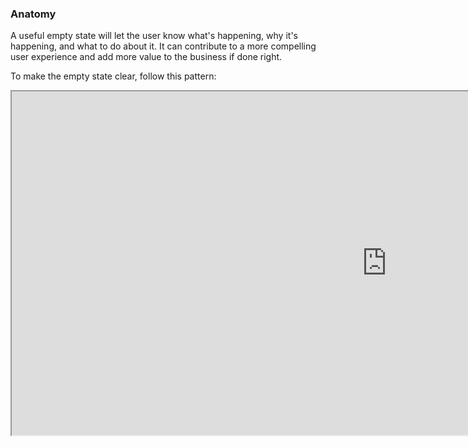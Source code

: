 
### Anatomy

A useful empty state will let the user know what's happening, why it's happening, and what to do about it. It can contribute to a more compelling user experience and add more value to the business if done right.

To make the empty state clear, follow this pattern:


<EuiAspectRatio width={16} height={9}>
  <iframe
    title="Anatomy of an empty state"
    width="1200"
    height="550"
    src="https://www.figma.com/embed?embed_host=share&url=https%3A%2F%2Fwww.figma.com%2Ffile%2FRzfYLj2xmH9K7gQtbSKygn%2FElastic-UI%3Fnode-id%3D22764%253A276515"
  />
</EuiAspectRatio>

1. **Icon or illustration (optional):** A meaningful representation of the the solution or context.
2. **Title:** Answers the question "What's happening?". Is it an error? Is it loading?
3. **Description:** Why is it happening? Explain why the space is empty and guide the users through the required actions.
4. **Action(s):** Your call to actions should answer the question "What will solve the issue?". Lead the users to take action or guide them about the next steps.
5. **Footer (optional):** Use this section to reference documentation or link to an area where users can learn more about the issue they are facing.

### Empty state types, goals, and recommendations

The following scenarios detail the most common empty states use cases and provide recommendations for use with **EuiPageTemplate**.


<TypesOfEmptyStates />

### Vertical vs. horizontal

The vertical layout is perfect when the content is small — a title and two paragraphs at most. You can use this layout with an icon, an illustration, or no icons at all.

Use the horizontal layout when you have a long description, multiple calls to action, and a footer. For this type of layout, an illustration is required.

<EuiFlexGroup gutterSize="m">
  <Guideline text="Use the vertical layout when the text is 1 to 2 sentences.">
    ![Vertical layout](/images/empty_prompt/thumbnail_vertical.svg)
  </Guideline>
  <Guideline text="Use the horizontal layout when you have a long description, and you can provide an illustration.">
    ![Horizontal layout](/images/empty_prompt/thumbnail_horizontal.svg)
  </Guideline>
</EuiFlexGroup>

### Icons and illustrations

Icons and illustrations must first and foremost communicate meaning. They are also an opportunity to delight users and show our Elastic brand.

When using an illustration, bear in mind that they stand out a lot. Use one illustration per page. Having multiple illustrations might make the page too crowded.

<EuiFlexGroup gutterSize="m">
  <Guideline type="do" text="An illustration works better in a horizontal layout.">
    ![Horizontal layout](/images/empty_prompt/thumbnail_icon-do.svg)
  </Guideline>
  <Guideline type="dont" text="Avoid using icons and illustrations that don't mean anything and are not related to the content.">
    ![No meaningful icon](/images/empty_prompt/thumbnail_icon-dont.svg)
  </Guideline>
</EuiFlexGroup>

### Learn more links

"Learn more" links are optional. You can use them in your empty prompt to link to documentation where users can get more detailed help.

Include the link after the description when the empty prompt doesn't contain a call to action. If there is a call to action, include the link in the footer.

<EuiFlexGroup gutterSize="m">
  <Guideline text={`Add the "Learn more" link after the description when the empty prompt doesn't contain a call to action.`}>
    ![Inline link](/images/empty_prompt/thumbnail_inline-link.svg)
  </Guideline>
  <Guideline text={`Add the "Learn more" link in the footer when the empty prompt contains a call to action.`}>
    ![Footer link](/images/empty_prompt/thumbnail_footer-link.svg)
  </Guideline>
</EuiFlexGroup>

### Multiple empty states

When a page has multiple empty states, avoid using multiple primary actions and multiple icons or illustrations.

Use secondary actions and no icons or illustrations. This way, the visual noise will be reduced. Consider using an illustration or a primary action if you want to make one of the empty states stand out.

<EuiFlexGroup gutterSize="m">
  <Guideline type="do" text="Use secondary actions and no icons or illustrations when displaying multiple empty states.">
    ![Vertical layout](/images/empty_prompt/thumbnail_multiple-do.svg)
  </Guideline>
  <Guideline type="dont" text="Avoid mixing different types of empty states. Be consistent.">
    ![Multiple empty states with primary actions and icons/illustrations](/images/empty_prompt/thumbnail_multiple-dont.svg)
  </Guideline>
</EuiFlexGroup>

### Less content, more actions

Simplify the prompt by removing unneeded parts. Multiple actions can be provided as an array but list primary actions first and secondary actions as empty buttons.

```tsx interactive
import React from 'react';
import { EuiEmptyPrompt, EuiButton, EuiButtonEmpty } from '@elastic/eui';

export default () => (
  <EuiEmptyPrompt
    title={<h2>Upgrade your license to use Machine Learning</h2>}
    actions={[
      <EuiButton color="primary" fill>
        Upgrade
      </EuiButton>,
      <EuiButtonEmpty color="primary">Start a trial</EuiButtonEmpty>,
    ]}
  />
);
```
